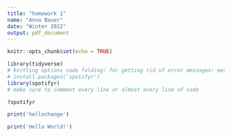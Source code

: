 ```yaml
---
title: "homework 1"
name: "Anna Bauer"
date: "Winter 2022"
output: pdf_document
---
```


```r
knitr::opts_chunk$set(echo = TRUE)
```



```r
library(tidyverse)
# knitting options code folding: for getting rid of error messages: message = FALSE, warning = FALSE
# install.packages('spotifyr')
library(spotifyr)
# make sure to comment every line or almost every line of code

?spotifyr
```



```r

print('hellochange')

print('Hello World!')

```